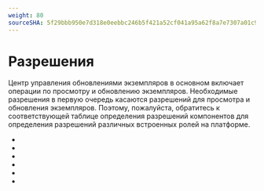 ```yaml
---
weight: 80
sourceSHA: 5f29bbb950e7d318e0eebbc246b5f421a52cf041a95a62f8a7e7307a01c9dbb1
---
```


# Разрешения

Центр управления обновлениями экземпляров в основном включает операции по просмотру и обновлению экземпляров. Необходимые разрешения в первую очередь касаются разрешений для просмотра и обновления экземпляров. Поэтому, пожалуйста, обратитесь к соответствующей таблице определения разрешений компонентов для определения разрешений различных встроенных ролей на платформе.

- <ExternalSiteLink name="mysql-pxc" href="permissions" children="Разрешения MySQL-PXC" />
- <ExternalSiteLink name="mysql-mgr" href="permissions" children="Разрешения MySQL-MGR" />
- <ExternalSiteLink name="redis" href="permissions" children="Разрешения Redis" />
- <ExternalSiteLink name="kafka" href="permissions" children="Разрешения Kafka" />
- <ExternalSiteLink name="rabbitmq" href="permissions" children="Разрешения RabbitMQ" />
- <ExternalSiteLink name="postgresql" href="permissions" children="Разрешения PostgreSQL" />
